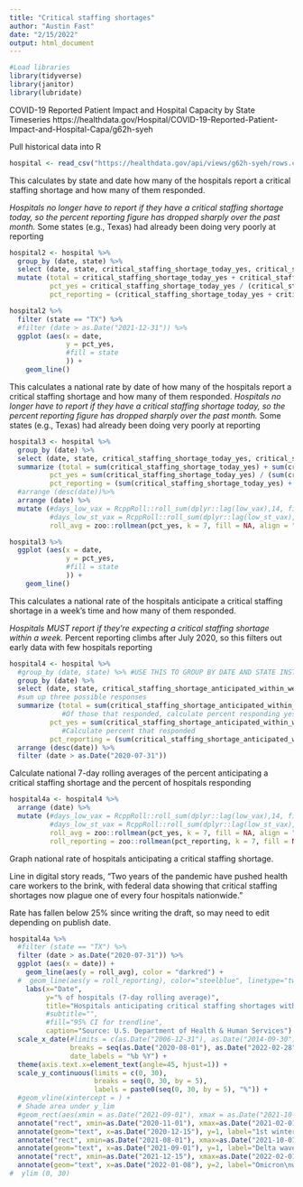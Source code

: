 ```yaml
---
title: "Critical staffing shortages"
author: "Austin Fast"
date: "2/15/2022"
output: html_document
---
```


```r
#Load libraries 
library(tidyverse)
library(janitor)
library(lubridate)
```

COVID-19 Reported Patient Impact and Hospital Capacity by State Timeseries
https://healthdata.gov/Hospital/COVID-19-Reported-Patient-Impact-and-Hospital-Capa/g62h-syeh

Pull historical data into R
```r
hospital <- read_csv("https://healthdata.gov/api/views/g62h-syeh/rows.csv?accessType=DOWNLOAD")
```


This calculates by state and date how many of the hospitals report a critical staffing shortage and how many of them responded.

*Hospitals no longer have to report if they have a critical staffing shortage today, so the percent reporting figure has dropped sharply over the past month. 
*Some states (e.g., Texas) had already been doing very poorly at reporting

```r
hospital2 <- hospital %>% 
  group_by (date, state) %>%
  select (date, state, critical_staffing_shortage_today_yes, critical_staffing_shortage_today_no, critical_staffing_shortage_today_not_reported) %>%
  mutate (total = critical_staffing_shortage_today_yes + critical_staffing_shortage_today_no + critical_staffing_shortage_today_not_reported,
          pct_yes = critical_staffing_shortage_today_yes / (critical_staffing_shortage_today_yes + critical_staffing_shortage_today_no), 
          pct_reporting = (critical_staffing_shortage_today_yes + critical_staffing_shortage_today_no) / total)

hospital2 %>%
  filter (state == "TX") %>%
  #filter (date > as.Date("2021-12-31")) %>%
  ggplot (aes(x = date, 
              y = pct_yes,
              #fill = state
              )) +
    geom_line() 
```

This calculates a national rate by date of how many of the hospitals report a critical staffing shortage and how many of them responded.
*Hospitals no longer have to report if they have a critical staffing shortage today, so the percent reporting figure has dropped sharply over the past month. 
*Some states (e.g., Texas) had already been doing very poorly at reporting

```r
hospital3 <- hospital %>% 
  group_by (date) %>%
  select (date, state, critical_staffing_shortage_today_yes, critical_staffing_shortage_today_no, critical_staffing_shortage_today_not_reported) %>%
  summarize (total = sum(critical_staffing_shortage_today_yes) + sum(critical_staffing_shortage_today_no) + sum(critical_staffing_shortage_today_not_reported),
          pct_yes = sum(critical_staffing_shortage_today_yes) / (sum(critical_staffing_shortage_today_yes) + sum(critical_staffing_shortage_today_no)), 
          pct_reporting = (sum(critical_staffing_shortage_today_yes) + sum(critical_staffing_shortage_today_no)) / total) %>%
  #arrange (desc(date))%>%
  arrange (date) %>% 
  mutate (#days_low_vax = RcppRoll::roll_sum(dplyr::lag(low_vax),14, fill=NA, align="right"),
          #days_low_st_vax = RcppRoll::roll_sum(dplyr::lag(low_st_vax),14, fill=NA, align="right"),
          roll_avg = zoo::rollmean(pct_yes, k = 7, fill = NA, align = "right")* 100) 

hospital3 %>%
  ggplot (aes(x = date, 
              y = pct_yes,
              #fill = state
              )) +
    geom_line() 
```

This calculates a national rate of the hospitals anticipate a critical staffing shortage in a week's time and how many of them responded.

*Hospitals MUST report if they're expecting a critical staffing shortage within a week.
*Percent reporting climbs after July 2020, so this filters out early data with few hospitals reporting
```r
hospital4 <- hospital %>% 
  #group_by (date, state) %>% #USE THIS TO GROUP BY DATE AND STATE INSTEAD OF NATIONAL RATE
  group_by (date) %>%
  select (date, state, critical_staffing_shortage_anticipated_within_week_yes, critical_staffing_shortage_anticipated_within_week_no, critical_staffing_shortage_anticipated_within_week_not_reported) %>%
  #sum up three possible responses 
  summarize (total = sum(critical_staffing_shortage_anticipated_within_week_yes) + sum(critical_staffing_shortage_anticipated_within_week_no) + sum(critical_staffing_shortage_anticipated_within_week_not_reported),
             #Of those that responded, calculate percent responding yes
          pct_yes = sum(critical_staffing_shortage_anticipated_within_week_yes) / (sum(critical_staffing_shortage_anticipated_within_week_yes) + sum(critical_staffing_shortage_anticipated_within_week_no)), 
             #Calculate percent that responded
          pct_reporting = (sum(critical_staffing_shortage_anticipated_within_week_yes) + sum(critical_staffing_shortage_anticipated_within_week_no)) / total) %>%
  arrange (desc(date)) %>%
  filter (date > as.Date("2020-07-31"))
```

Calculate national 7-day rolling averages of the percent anticipating a critical staffing shortage and the percent of hospitals responding 
```r
hospital4a <- hospital4 %>%
  arrange (date) %>% 
  mutate (#days_low_vax = RcppRoll::roll_sum(dplyr::lag(low_vax),14, fill=NA, align="right"),
          #days_low_st_vax = RcppRoll::roll_sum(dplyr::lag(low_st_vax),14, fill=NA, align="right"),
          roll_avg = zoo::rollmean(pct_yes, k = 7, fill = NA, align = "right")* 100,
          roll_reporting = zoo::rollmean(pct_reporting, k = 7, fill = NA, align = "right")* 100) 
```

Graph national rate of hospitals anticipating a critical staffing shortage.

Line in digital story reads, "Two years of the pandemic have pushed health care workers to the brink, with federal data showing that critical staffing shortages now plague one of every four hospitals nationwide."

Rate has fallen below 25% since writing the draft, so may need to edit depending on publish date.

```r
hospital4a %>%
  #filter (state == "TX") %>%
  filter (date > as.Date("2020-07-31")) %>%
  ggplot (aes(x = date)) +
    geom_line(aes(y = roll_avg), color = "darkred") + 
  #  geom_line(aes(y = roll_reporting), color="steelblue", linetype="twodash") +
    labs(x="Date", 
         y="% of hospitals (7-day rolling average)",
         title="Hospitals anticipating critical staffing shortages within a week", 
         #subtitle="", 
         #fill="95% CI for trendline",
         caption="Source: U.S. Department of Health & Human Services") + 
  scale_x_date(#limits = c(as.Date("2006-12-31"), as.Date("2014-09-30")), 
               breaks = seq(as.Date("2020-08-01"), as.Date("2022-02-28"), "month"),
               date_labels = "%b %Y") +
  theme(axis.text.x=element_text(angle=45, hjust=1)) +
  scale_y_continuous(limits = c(0, 30),
                     breaks = seq(0, 30, by = 5), 
                     labels = paste0(seq(0, 30, by = 5), "%")) +
  #geom_vline(xintercept = ) +
  # Shade area under y_lim
  #geom_rect(aes(xmin = as.Date("2021-09-01"), xmax = as.Date("2021-10-01"), ymin = 0, ymax = Inf), 
  annotate("rect", xmin=as.Date("2020-11-01"), xmax=as.Date("2021-02-01"), ymin=0, ymax=Inf, alpha=0.2, fill="red") +
  annotate(geom="text", x=as.Date("2020-12-15"), y=1, label="1st winter wave", size =3) +
  annotate("rect", xmin=as.Date("2021-08-01"), xmax=as.Date("2021-10-01"), ymin=0, ymax=Inf, alpha=0.2, fill="red") +
  annotate(geom="text", x=as.Date("2021-09-01"), y=1, label="Delta wave", size =3) +
  annotate("rect", xmin=as.Date("2021-12-15"), xmax=as.Date("2022-02-01"), ymin=0, ymax=Inf, alpha=0.2, fill="red") +
  annotate(geom="text", x=as.Date("2022-01-08"), y=2, label="Omicron\nwave", size =3) 
#  ylim (0, 30)
```

